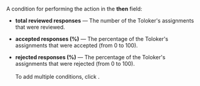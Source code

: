 A condition for performing the action in the **then** field:

- **total reviewed responses** — The number of the Toloker's assignments that were reviewed.

- **accepted responses (%)** — The percentage of the Toloker's assignments that were accepted (from 0 to 100).

- **rejected responses (%)** — The percentage of the Toloker's assignments that were rejected (from 0 to 100).<br/><br/>To add multiple conditions, click <img src="https://tlkfrontprod.azureedge.net/portal-production/static/uploaded/images/1675425170178/1675425170178_original_svg.svg" alt="" />.